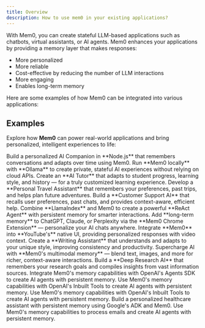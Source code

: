 ```yaml
---
title: Overview
description: How to use mem0 in your existing applications?
---
```


<Snippet file="security-compliance.mdx" />


With Mem0, you can create stateful LLM-based applications such as chatbots, virtual assistants, or AI agents. Mem0 enhances your applications by providing a memory layer that makes responses:

- More personalized
- More reliable
- Cost-effective by reducing the number of LLM interactions
- More engaging
- Enables long-term memory

Here are some examples of how Mem0 can be integrated into various applications:

## Examples

Explore how **Mem0** can power real-world applications and bring personalized, intelligent experiences to life:

<CardGroup cols={2}>
  <Card title="AI Companion in Node.js" icon="node" href="/examples/ai_companion_js">
    Build a personalized AI Companion in **Node.js** that remembers conversations and adapts over time using Mem0.
  </Card>

  <Card title="Mem0 with Ollama" icon="server" href="/examples/mem0-with-ollama">
    Run **Mem0 locally** with **Ollama** to create private, stateful AI experiences without relying on cloud APIs.
  </Card>

  <Card title="Personal AI Tutor" icon="graduation-cap" href="/examples/personal-ai-tutor">
    Create an **AI Tutor** that adapts to student progress, learning style, and history — for a truly customized learning experience.
  </Card>

  <Card title="Personal Travel Assistant" icon="plane" href="/examples/personal-travel-assistant">
    Develop a **Personal Travel Assistant** that remembers your preferences, past trips, and helps plan future adventures.
  </Card>

  <Card title="Customer Support Agent" icon="headset" href="/examples/customer-support-agent">
    Build a **Customer Support AI** that recalls user preferences, past chats, and provides context-aware, efficient help.
  </Card>

  <Card title="LlamaIndex + Mem0" icon="book-open" href="/examples/llama-index-mem0">
    Combine **LlamaIndex** and Mem0 to create a powerful **ReAct Agent** with persistent memory for smarter interactions.
  </Card>

  <Card title="Chrome Extension" icon="puzzle-piece" href="/examples/chrome-extension">
    Add **long-term memory** to ChatGPT, Claude, or Perplexity via the **Mem0 Chrome Extension** — personalize your AI chats anywhere.
  </Card>

  <Card title="YouTube Assistant" icon="puzzle-piece" href="/examples/youtube-assistant">
    Integrate **Mem0** into **YouTube's** native UI, providing personalized responses with video context.
  </Card>

  <Card title="Document Writing Assistant" icon="pen" href="/examples/document-writing">
    Create a **Writing Assistant** that understands and adapts to your unique style, improving consistency and productivity.
  </Card>

  <Card title="Multimodal AI Demo" icon="image" href="/examples/multimodal-demo">
    Supercharge AI with **Mem0's multimodal memory** — blend text, images, and more for richer, context-aware interactions.
  </Card>

  <Card title="Personalized Research Agent" icon="magnifying-glass" href="/examples/personalized-deep-research">
    Build a **Deep Research AI** that remembers your research goals and compiles insights from vast information sources.
  </Card>

  <Card title="Mem0 as an Agentic Tool" icon="robot" href="/examples/mem0-agentic-tool">
    Integrate Mem0's memory capabilities with OpenAI's Agents SDK to create AI agents with persistent memory.
  </Card>

  <Card title="OpenAI Inbuilt Tools" icon="robot" href="/examples/openai-inbuilt-tools">
    Use Mem0's memory capabilities with OpenAI's Inbuilt Tools to create AI agents with persistent memory.
  </Card>

  <Card title="Mem0 OpenAI Voice Demo" icon="microphone" href="/examples/mem0-openai-voice-demo">
    Use Mem0's memory capabilities with OpenAI's Inbuilt Tools to create AI agents with persistent memory.
  </Card>

  <Card title="Healthcare Assistant Google ADK" icon="microphone" href="/examples/mem0-google-adk-healthcare-assistant">
    Build a personalized healthcare assistant with persistent memory using Google's ADK and Mem0.
  </Card>

  <Card title="Email Processing" icon="envelope" href="/examples/email_processing">
    Use Mem0's memory capabilities to process emails and create AI agents with persistent memory.
  </Card>
</CardGroup>
